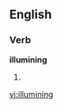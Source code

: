 
==English==

===Verb===
'''illumining'''

# {{present participle of|[[illumine]]}}

[[vi:illumining]]